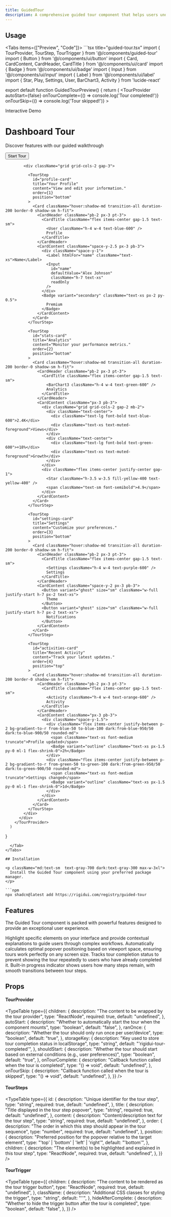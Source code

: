 ```yaml
---
title: GuidedTour
description: A comprehensive guided tour component that helps users understand your interface through interactive step-by-step walkthroughs.
---
```



## Usage


<Tabs items={["Preview", "Code"]}>
  <Tab value="Preview">
    <GuidedTourPreview />
  </Tab>
  <Tab value="Code">
    ```tsx title="guided-tour.tsx"
import { TourProvider, TourStep, TourTrigger } from '@/components/guided-tour'
import { Button } from '@/components/ui/button'
import { Card, CardContent, CardHeader, CardTitle } from '@/components/ui/card'
import { Badge } from '@/components/ui/badge'
import { Input } from '@/components/ui/input'
import { Label } from '@/components/ui/label'
import { Star, Play, Settings, User, BarChart3, Activity } from 'lucide-react'

export default function GuidedTourPreview() {
      return (
        <TourProvider
          autoStart={false}
          onTourComplete={() => console.log('Tour completed!')}
          onTourSkip={() => console.log('Tour skipped!')}
        >
          <div className="w-full max-w-4xl mx-auto p-3 space-y-4">
            <div className="text-center space-y-3">
              <div className="inline-flex items-center gap-1.5 px-2.5 py-1 bg-primary/10 rounded-full">
                <Star className="h-3.5 w-3.5 text-primary" />
                <span className="text-xs font-medium text-primary">Interactive Demo</span>
              </div>
              <h1 className="text-xl sm:text-2xl font-bold">Dashboard Tour</h1>
              <p className="text-muted-foreground text-xs sm:text-sm max-w-xs mx-auto">
                Discover features with our guided walkthrough
              </p>
              <TourTrigger>
                <Button size="sm" className="mt-2">
                  <Play className="h-3.5 w-3.5 mr-1.5" />
                  Start Tour
                </Button>
              </TourTrigger>
            </div>

            <div className="grid grid-cols-2 gap-3">

              <TourStep
                id="profile-card"
                title="Your Profile"
                content="View and edit your information."
                order={1}
                position="bottom"
              >
                <Card className="hover:shadow-md transition-all duration-200 border-0 shadow-sm h-fit">
                  <CardHeader className="pb-2 px-3 pt-3">
                    <CardTitle className="flex items-center gap-1.5 text-sm">
                      <User className="h-4 w-4 text-blue-600" />
                      Profile
                    </CardTitle>
                  </CardHeader>
                  <CardContent className="space-y-2.5 px-3 pb-3">
                    <div className="space-y-1">
                      <Label htmlFor="name" className="text-xs">Name</Label>
                      <Input
                        id="name"
                        defaultValue="Alex Johnson"
                        className="h-7 text-xs"
                        readOnly
                      />
                    </div>
                    <Badge variant="secondary" className="text-xs px-2 py-0.5">
                      Premium
                    </Badge>
                  </CardContent>
                </Card>
              </TourStep>

              <TourStep
                id="stats-card"
                title="Analytics"
                content="Monitor your performance metrics."
                order={2}
                position="bottom"
              >
                <Card className="hover:shadow-md transition-all duration-200 border-0 shadow-sm h-fit">
                  <CardHeader className="pb-2 px-3 pt-3">
                    <CardTitle className="flex items-center gap-1.5 text-sm">
                      <BarChart3 className="h-4 w-4 text-green-600" />
                      Analytics
                    </CardTitle>
                  </CardHeader>
                  <CardContent className="px-3 pb-3">
                    <div className="grid grid-cols-2 gap-2 mb-2">
                      <div className="text-center">
                        <div className="text-lg font-bold text-blue-600">2.4K</div>
                        <div className="text-xs text-muted-foreground">Views</div>
                      </div>
                      <div className="text-center">
                        <div className="text-lg font-bold text-green-600">+18%</div>
                        <div className="text-xs text-muted-foreground">Growth</div>
                      </div>
                    </div>
                    <div className="flex items-center justify-center gap-1">
                      <Star className="h-3.5 w-3.5 fill-yellow-400 text-yellow-400" />
                      <span className="text-sm font-semibold">4.9</span>
                    </div>
                  </CardContent>
                </Card>
              </TourStep>

              <TourStep
                id="settings-card"
                title="Settings"
                content="Customize your preferences."
                order={3}
                position="bottom"
              >
                <Card className="hover:shadow-md transition-all duration-200 border-0 shadow-sm h-fit">
                  <CardHeader className="pb-2 px-3 pt-3">
                    <CardTitle className="flex items-center gap-1.5 text-sm">
                      <Settings className="h-4 w-4 text-purple-600" />
                      Settings
                    </CardTitle>
                  </CardHeader>
                  <CardContent className="space-y-2 px-3 pb-3">
                    <Button variant="ghost" size="sm" className="w-full justify-start h-7 px-2 text-xs">
                      Theme
                    </Button>
                    <Button variant="ghost" size="sm" className="w-full justify-start h-7 px-2 text-xs">
                      Notifications
                    </Button>
                  </CardContent>
                </Card>
              </TourStep>

              <TourStep
                id="activities-card"
                title="Recent Activity"
                content="Track your latest updates."
                order={4}
                position="top"
              >
                <Card className="hover:shadow-md transition-all duration-200 border-0 shadow-sm h-fit">
                  <CardHeader className="pb-2 px-3 pt-3">
                    <CardTitle className="flex items-center gap-1.5 text-sm">
                      <Activity className="h-4 w-4 text-orange-600" />
                      Activity
                    </CardTitle>
                  </CardHeader>
                  <CardContent className="px-3 pb-3">
                    <div className="space-y-1.5">
                      <div className="flex items-center justify-between p-2 bg-gradient-to-r from-blue-50 to-blue-100 dark:from-blue-950/50 dark:to-blue-900/50 rounded-md">
                        <span className="text-xs font-medium truncate">Profile updated</span>
                        <Badge variant="outline" className="text-xs px-1.5 py-0 ml-1 flex-shrink-0">2h</Badge>
                      </div>
                      <div className="flex items-center justify-between p-2 bg-gradient-to-r from-green-50 to-green-100 dark:from-green-950/50 dark:to-green-900/50 rounded-md">
                        <span className="text-xs font-medium truncate">Settings changed</span>
                        <Badge variant="outline" className="text-xs px-1.5 py-0 ml-1 flex-shrink-0">1d</Badge>
                      </div>
                    </div>
                  </CardContent>
                </Card>
              </TourStep>
            </div>
          </div>
        </TourProvider>
      )
}
```
  </Tab>
</Tabs>

## Installation

<p className="md:text-sm  text-gray-700 dark:text-gray-300 max-w-3xl">
  Install the Guided Tour component using your preferred package manager.
</p>

```npm
npx shadcn@latest add https://rigidui.com/registry/guided-tour
```

## Features


<p className="md:text-sm mb-4!  text-gray-700 dark:text-gray-300 max-w-3xl">
  The Guided Tour component is packed with powerful features designed to provide
  an exceptional user experience.
</p>

<Cards>
  <Card title="Interactive Guidance">
    Highlight specific elements on your interface and provide contextual
    explanations to guide users through complex workflows.
  </Card>
  <Card title="Smart Positioning">
    Automatically calculates optimal popover positioning based on viewport
    space, ensuring tours work perfectly on any screen size.
  </Card>
  <Card title="Completion Tracking">
    Tracks tour completion status to prevent showing the tour repeatedly to
    users who have already completed it.
  </Card>
  <Card title="Progress Tracking">
    Built-in progress indicator shows users how many steps remain, with smooth
    transitions between tour steps.
  </Card>
</Cards>

## Props

#### TourProvider

<TypeTable
  type={{
    children: {
      description: "The content to be wrapped by the tour provider",
      type: "ReactNode",
      required: true,
      default: "undefined",
    },
    autoStart: {
      description:
        "Whether to automatically start the tour when the component mounts",
      type: "boolean",
      default: "false",
    },
    ranOnce: {
      description: "Whether the tour should only run once per user/device",
      type: "boolean",
      default: "true",
    },
    storageKey: {
      description: "Key used to store tour completion status in localStorage",
      type: "string",
      default: "'rigidui-tour-completed'",
    },
    shouldStart: {
      description:
        "Whether the tour should start based on external conditions (e.g., user preferences)",
      type: "boolean",
      default: "true",
    },
    onTourComplete: {
      description: "Callback function called when the tour is completed",
      type: "() => void",
      default: "undefined",
    },
    onTourSkip: {
      description: "Callback function called when the tour is skipped",
      type: "() => void",
      default: "undefined",
    },
  }}
/>

#### TourSteps

<TypeTable
  type={{
    id: {
      description: "Unique identifier for the tour step",
      type: "string",
      required: true,
      default: "undefined",
    },
    title: {
      description: "Title displayed in the tour step popover",
      type: "string",
      required: true,
      default: "undefined",
    },
    content: {
      description: "Content/description text for the tour step",
      type: "string",
      required: true,
      default: "undefined",
    },
    order: {
      description:
        "The order in which this step should appear in the tour sequence",
      type: "number",
      required: true,
      default: "undefined",
    },
    position: {
      description:
        "Preferred position for the popover relative to the target element",
      type: "'top' | 'bottom' | 'left' | 'right'",
      default: "'bottom'",
    },
    children: {
      description:
        "The element(s) to be highlighted and explained in this tour step",
      type: "ReactNode",
      required: true,
      default: "undefined",
    },
  }}
/>

#### TourTrigger

<TypeTable
  type={{
    children: {
      description: "The content to be rendered as the tour trigger button",
      type: "ReactNode",
      required: true,
      default: "undefined",
    },
    className: {
      description: "Additional CSS classes for styling the trigger",
      type: "string",
      default: "''",
    },
    hideAfterComplete: {
      description:
        "Whether to hide the trigger button after the tour is completed",
      type: "boolean",
      default: "false",
    },
  }}
/>
